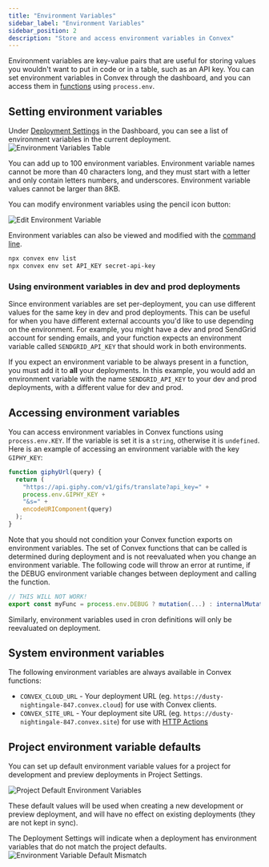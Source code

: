 ```yaml
---
title: "Environment Variables"
sidebar_label: "Environment Variables"
sidebar_position: 2
description: "Store and access environment variables in Convex"
---
```


Environment variables are key-value pairs that are useful for storing values you
wouldn't want to put in code or in a table, such as an API key. You can set
environment variables in Convex through the dashboard, and you can access them
in [functions](/docs/functions.mdx) using `process.env`.

## Setting environment variables

Under [Deployment Settings](/docs/dashboard/deployments/settings.md) in the
Dashboard, you can see a list of environment variables in the current
deployment.
![Environment Variables Table](/screenshots/environment_variables_table.png)

You can add up to 100 environment variables. Environment variable names cannot
be more than 40 characters long, and they must start with a letter and only
contain letters numbers, and underscores. Environment variable values cannot be
larger than 8KB.

You can modify environment variables using the pencil icon button:

![Edit Environment Variable](/screenshots/edit_environment_variable.png)

Environment variables can also be viewed and modified with the
[command line](/docs/cli.md#read-and-write-environment-variables).

```sh
npx convex env list
npx convex env set API_KEY secret-api-key
```

### Using environment variables in dev and prod deployments

Since environment variables are set per-deployment, you can use different values
for the same key in dev and prod deployments. This can be useful for when you
have different external accounts you'd like to use depending on the environment.
For example, you might have a dev and prod SendGrid account for sending emails,
and your function expects an environment variable called `SENDGRID_API_KEY` that
should work in both environments.

If you expect an environment variable to be always present in a function, you
must add it to **all** your deployments. In this example, you would add an
environment variable with the name `SENDGRID_API_KEY` to your dev and prod
deployments, with a different value for dev and prod.

## Accessing environment variables

You can access environment variables in Convex functions using
`process.env.KEY`. If the variable is set it is a `string`, otherwise it is
`undefined`. Here is an example of accessing an environment variable with the
key `GIPHY_KEY`:

```javascript
function giphyUrl(query) {
  return (
    "https://api.giphy.com/v1/gifs/translate?api_key=" +
    process.env.GIPHY_KEY +
    "&s=" +
    encodeURIComponent(query)
  );
}
```

Note that you should not condition your Convex function exports on environment
variables. The set of Convex functions that can be called is determined during
deployment and is not reevaluated when you change an environment variable. The
following code will throw an error at runtime, if the DEBUG environment variable
changes between deployment and calling the function.

```javascript
// THIS WILL NOT WORK!
export const myFunc = process.env.DEBUG ? mutation(...) : internalMutation(...);
```

Similarly, environment variables used in cron definitions will only be
reevaluated on deployment.

## System environment variables

The following environment variables are always available in Convex functions:

- `CONVEX_CLOUD_URL` - Your deployment URL (eg.
  `https://dusty-nightingale-847.convex.cloud`) for use with Convex clients.
- `CONVEX_SITE_URL` - Your deployment site URL (eg.
  `https://dusty-nightingale-847.convex.site`) for use with
  [HTTP Actions](/docs/functions/http-actions.mdx)

## Project environment variable defaults

You can set up default environment variable values for a project for development
and preview deployments in Project Settings.

![Project Default Environment Variables](/screenshots/project_default_environment_variables.png)

These default values will be used when creating a new development or preview
deployment, and will have no effect on existing deployments (they are not kept
in sync).

The Deployment Settings will indicate when a deployment has environment
variables that do not match the project defaults.
![Environment Variable Default Mismatch](/screenshots/environment_variable_default_diff.png)
